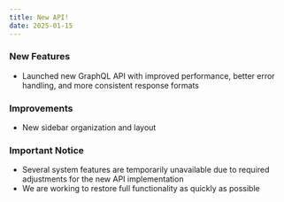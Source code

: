 ```yaml
---
title: New API!
date: 2025-01-15
---
```


### New Features
- Launched new GraphQL API with improved performance, better error handling, and more consistent response formats

### Improvements
- New sidebar organization and layout

### Important Notice
- Several system features are temporarily unavailable due to required adjustments for the new API implementation
- We are working to restore full functionality as quickly as possible

